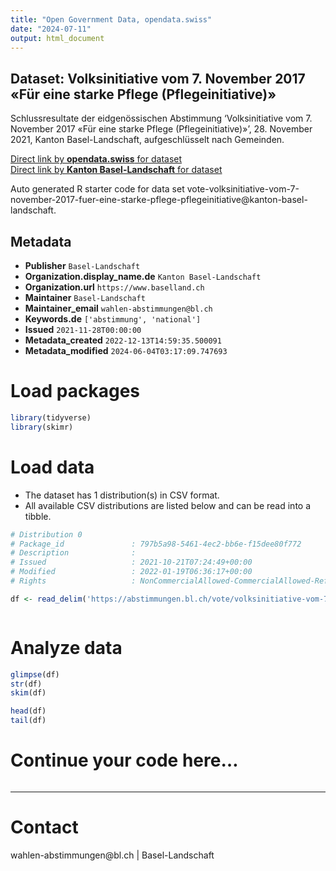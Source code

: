 ```yaml
---
title: "Open Government Data, opendata.swiss"
date: "2024-07-11"
output: html_document
---
```


## Dataset: Volksinitiative vom 7. November 2017 «Für eine starke Pflege (Pflegeinitiative)»

Schlussresultate der eidgenössischen Abstimmung 'Volksinitiative vom 7. November 2017 «Für eine starke Pflege (Pflegeinitiative)»', 28. November 2021, Kanton Basel-Landschaft, aufgeschlüsselt nach Gemeinden.

[Direct link by **opendata.swiss** for dataset](https://opendata.swiss/de/dataset/volksinitiative-vom-7-november-2017-fur-eine-starke-pflege-pflegeinitiative1)<br>
[Direct link by **Kanton Basel-Landschaft** for dataset](https://abstimmungen.bl.ch/vote/volksinitiative-vom-7-november-2017-fuer-eine-starke-pflege-pflegeinitiative/data)

Auto generated R starter code for data set vote-volksinitiative-vom-7-november-2017-fuer-eine-starke-pflege-pflegeinitiative@kanton-basel-landschaft.

## Metadata

- **Publisher** `Basel-Landschaft`
- **Organization.display_name.de** `Kanton Basel-Landschaft`
- **Organization.url** `https://www.baselland.ch`
- **Maintainer** `Basel-Landschaft`
- **Maintainer_email** `wahlen-abstimmungen@bl.ch`
- **Keywords.de** `['abstimmung', 'national']`
- **Issued** `2021-11-28T00:00:00`
- **Metadata_created** `2022-12-13T14:59:35.500091`
- **Metadata_modified** `2024-06-04T03:17:09.747693`


# Load packages

```r

library(tidyverse)
library(skimr)

```

# Load data

-   The dataset has 1 distribution(s) in CSV format.
-   All available CSV distributions are listed below and can be read into a tibble.

```r

# Distribution 0
# Package_id               : 797b5a98-5461-4ec2-bb6e-f15dee80f772
# Description              : 
# Issued                   : 2021-10-21T07:24:49+00:00
# Modified                 : 2022-01-19T06:36:17+00:00
# Rights                   : NonCommercialAllowed-CommercialAllowed-ReferenceRequired

df <- read_delim('https://abstimmungen.bl.ch/vote/volksinitiative-vom-7-november-2017-fuer-eine-starke-pflege-pflegeinitiative/data-csv')



```

# Analyze data

```r

glimpse(df)
str(df)
skim(df)

head(df)
tail(df)

```

# Continue your code here...

```r

```

------------------------------------------------------------------------

# Contact

wahlen-abstimmungen@bl.ch | Basel-Landschaft
